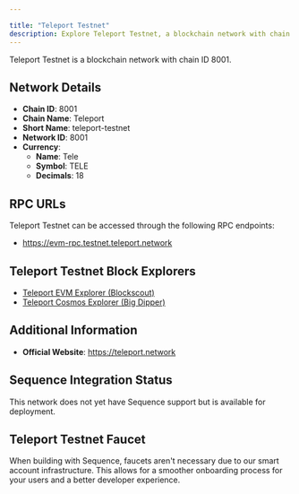 ```yaml
---

title: "Teleport Testnet"
description: Explore Teleport Testnet, a blockchain network with chain ID 8001. Learn about its native currency, Tele, and how to interact with the network.
---
```




Teleport Testnet is a blockchain network with chain ID 8001.

## Network Details

- **Chain ID**: 8001
- **Chain Name**: Teleport
- **Short Name**: teleport-testnet
- **Network ID**: 8001
- **Currency**: 
  - **Name**: Tele
  - **Symbol**: TELE
  - **Decimals**: 18

## RPC URLs

Teleport Testnet can be accessed through the following RPC endpoints:

- https://evm-rpc.testnet.teleport.network

## Teleport Testnet Block Explorers

- [Teleport EVM Explorer (Blockscout)](https://evm-explorer.testnet.teleport.network)
- [Teleport Cosmos Explorer (Big Dipper)](https://explorer.testnet.teleport.network)

## Additional Information

- **Official Website**: https://teleport.network

## Sequence Integration Status

This network does not yet have Sequence support but is available for deployment.

## Teleport Testnet Faucet

When building with Sequence, faucets aren't necessary due to our smart account infrastructure. This allows for a smoother onboarding process for your users and a better developer experience.
